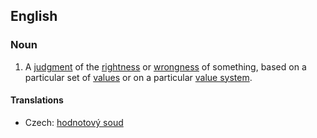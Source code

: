 ==English==
{{wikipedia}}
===Noun===
{{en-noun|sg=[[value]] [[judgment]]}}

# {{philosophy}} A [[judgment]] of the [[rightness]] or [[wrongness]] of something, based on a particular set of [[value]]s or on a particular [[value system]].

====Translations====
{{trans-top|judgment}}
*Czech: [[hodnotový soud]] {{m}}
{{trans-mid}}
{{trans-bottom}}